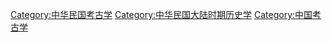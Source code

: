 [[Category:中华民国考古学|Category:中华民国考古学]]
[[Category:中华民国大陆时期历史学|Category:中华民国大陆时期历史学]]
[[Category:中国考古学|Category:中国考古学]]